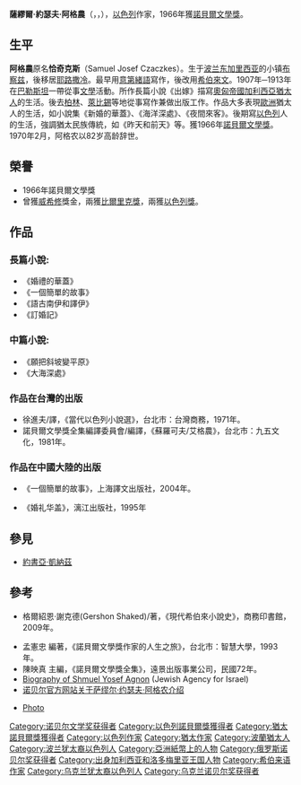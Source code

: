 {{noteTA
|1=zh-hans:萨缪尔;zh-hant:薩繆爾;zh-tw:山謬;zh-hk:森姆;
|2=zh-hans:约瑟夫;zh-hant:約瑟夫;zh-tw:約瑟夫;zh-hk:祖瑟夫;
}}
{{Infobox writer <!-- For more information see [[:Template:Infobox_Writer/doc|:Template:Infobox Writer/doc]]. --> 
| name          = 山謬·約瑟夫·阿格農<br><small>{{lang|en|Shmuel Yosef Agnon}}</small>
| image         = Agnon.jpg
| image_size    = 225
| alt           = 
| caption       = 1945年
| pseudonym     = 
| birth_name    = '''Shmuel Yosef Halevi Czaczkes'''
| birth_date    = {{Birth date|1888|7|17|mf=y}}
| birth_place   = {{UKR}}[[布恰奇|布恰奇]]
| death_date    = {{Death date and age|1970|2|17|1888|7|17|mf=y}}
| death_place   = {{ISR}}[[耶路撒冷|耶路撒冷]]
| resting_place = [[Mount_of_Olives_Jewish_Cemetery|Mount of Olives Jewish Cemetery]]
| occupation    = 
| language      = [[希伯来语|希伯来语]]
| nationality   = {{ISR}}
| ethnicity     = [[犹太人|犹太人]]
| education     = 
| alma_mater    = 
| period        = 
| genre         = [[長篇小說|長篇小說]]
| subject       = 
| movement      = 
| notableworks  = 
| spouse        = Esther Marx
| partner       = 
| children      = 
| relatives     = 
| awards        = {{Awd|[[诺贝尔文学奖|诺贝尔文学奖]]|1966}}
| signature     = 
| signature_alt = 
| module        =
| portaldisp    = 
}}
'''薩繆爾·約瑟夫·阿格農'''（{{lang-en|Samuel Josef Agnon}}，{{lang-he|שמואל יוסף עגנון}}，{{bd|1888年|7月17日|1970年|2月17日}}），[[以色列|以色列]]作家，1966年獲[[諾貝爾文學獎|諾貝爾文學獎]]。

== 生平 ==
'''阿格農'''原名'''恰奇克斯'''（Samuel Josef Czaczkes）。生于[[波兰|波兰]][[东加里西亚|东加里西亚]]的小镇[[布察兹|布察兹]]，後移居[[耶路撒冷|耶路撒冷]]。最早用[[意第緒語|意第緒語]]寫作，後改用[[希伯來文|希伯來文]]。1907年─1913年在[[巴勒斯坦|巴勒斯坦]]一帶從事[[文學|文學]]活動。所作長篇小說《出嫁》描寫[[奧匈帝國|奧匈帝國]][[加利西亚_(东欧)|加利西亞]][[猶太人|猶太人]]的生活。後去[[柏林|柏林]]、[[萊比錫|萊比錫]]等地從事寫作兼做出版工作。作品大多表現[[歐洲|歐洲]]猶太人的生活，如小說集《新婚的華蓋》、《海洋深處》、《夜間來客》。後期寫[[以色列|以色列]]人的生活，強調猶太民族傳統，如《昨天和前天》等。獲1966年[[諾貝爾文學獎|諾貝爾文學獎]]。1970年2月，阿格农以82岁高龄辞世。

==榮譽==
*1966年諾貝爾文學獎
*曾獲[[威希修|威希修]]獎金，兩獲[[比爾里克獎|比爾里克獎]]，兩獲[[以色列獎|以色列獎]]。

==作品==

=== 長篇小說: ===
*《婚禮的華蓋》
*《一個簡單的故事》
*《語古南伊和譯伊》
*《訂婚記》

=== 中篇小說: ===
*《願把斜坡變平原》
*《大海深處》

===作品在台灣的出版===
*徐進夫/譯，《當代以色列小說選》，台北市：台灣商務，1971年。
*諾貝爾文學獎全集編譯委員會/編譯，《蘇羅可夫/艾格農》，台北市：九五文化，1981年。

===作品在中國大陸的出版===

* 《一個簡單的故事》，上海譯文出版社，2004年。

*《婚礼华盖》，漓江出版社，1995年

== 參見 ==

* [[约书亚·凯纳兹|約書亞·凱納茲]]

== 參考 ==
*格爾紹恩‧謝克德(Gershon Shaked)/著，《現代希伯來小說史》，商務印書館，2009年。

* 孟憲忠 編著，《諾貝爾文學獎作家的人生之旅》，台北市：智慧大學，1993年。
*陳映真 主編，《諾貝爾文學獎全集》，遠景出版事業公司，民國72年。<span style="font-size:smaller;">
* [https://web.archive.org/web/20000915151746/http://www.jajz-ed.org.il/100/people/bios/agnon.html Biography of Shmuel Yosef Agnon] (Jewish Agency for Israel)
* [http://nobelprize.org/nobel_prizes/literature/laureates/1966/agnon-bio.html 诺贝尔官方网站关于萨缪尔·约瑟夫·阿格农介绍]

* [http://www.findagrave.com/cgi-bin/fg.cgi?page=gr&GRid=8228070 Photo]

{{诺贝尔文学奖获得者 (1951年-1975年)}}

{{Authority control}}
{{DEFAULTSORT:Agnon, Shmuel Yosef}}
[[Category:诺贝尔文学奖获得者|Category:诺贝尔文学奖获得者]]
[[Category:以色列諾貝爾獎獲得者|Category:以色列諾貝爾獎獲得者]]
[[Category:猶太諾貝爾獎獲得者|Category:猶太諾貝爾獎獲得者]]
[[Category:以色列作家|Category:以色列作家]]
[[Category:猶太作家|Category:猶太作家]]
[[Category:波蘭猶太人|Category:波蘭猶太人]]
[[Category:波兰犹太裔以色列人|Category:波兰犹太裔以色列人]]
[[Category:亞洲紙幣上的人物|Category:亞洲紙幣上的人物]]
[[Category:俄罗斯诺贝尔奖获得者|Category:俄罗斯诺贝尔奖获得者]]
[[Category:出身加利西亚和洛多梅里亚王国人物|Category:出身加利西亚和洛多梅里亚王国人物]]
[[Category:希伯来语作家|Category:希伯来语作家]]
[[Category:乌克兰犹太裔以色列人|Category:乌克兰犹太裔以色列人]]
[[Category:乌克兰诺贝尔奖获得者|Category:乌克兰诺贝尔奖获得者]]